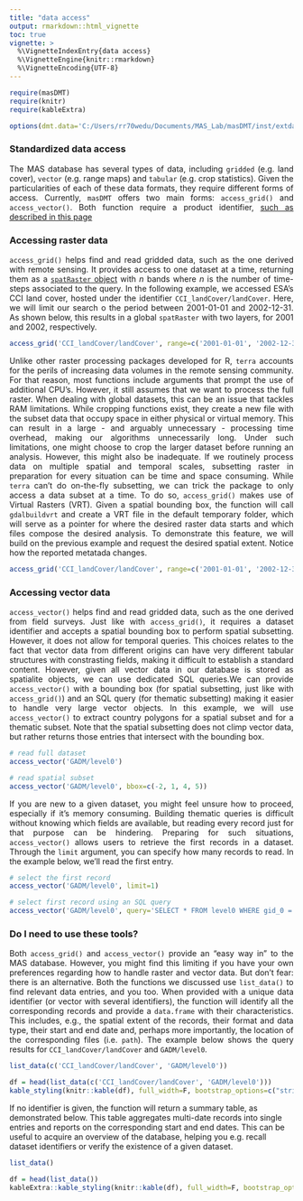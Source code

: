 ```yaml
---
title: "data access"
output: rmarkdown::html_vignette
toc: true
vignette: >
  %\VignetteIndexEntry{data access}
  %\VignetteEngine{knitr::rmarkdown}
  %\VignetteEncoding{UTF-8}
---
```


```r

require(masDMT)
require(knitr)
require(kableExtra)

options(dmt.data='C:/Users/rr70wedu/Documents/MAS_Lab/masDMT/inst/extdata/')

```

### Standardized data access
<p align="justify">
The MAS database has several types of data, including `gridded` (e.g. land cover), `vector` (e.g. range maps) and `tabular` (e.g. crop statistics). Given the particularities of each of these data formats, they require different forms of access. Currently, `masDMT` offers two main forms: `access_grid()` and `access_vector()`. Both function require a product identifier, <a href="https://macroecology-society.github.io/masDMT/datasets.html">such as described in this page</a>
</p>


### Accessing raster data
<p align="justify">
`access_grid()` helps find and read gridded data, such as the one derived with remote sensing. It provides access to one dataset at a time, returning them as a <a href="https://www.rdocumentation.org/packages/terra/topics/SpatRaster-class">`spatRaster` object</a> with *n* bands where *n* is the number of time-steps associated to the query. In the following example, we accessed ESA's CCI land cover, hosted under the identifier `CCI_landCover/landCover`. Here, we will limit our search o the period between 2001-01-01 and 2002-12-31. As shown below, this results in a global `spatRaster` with two layers, for 2001 and 2002, respectively.
</p>

```r

access_grid('CCI_landCover/landCover', range=c('2001-01-01', '2002-12-31'))

```

<p align="justify">
Unlike other raster processing packages developed for R, `terra` accounts for the perils of increasing data volumes in the remote sensing community. For that reason, most functions include arguments that prompt the use of additional CPU's. However, it still assumes that we want to process the full raster. When dealing with global datasets, this can be an issue that tackles RAM limitations. While cropping functions exist, they create a new file with the subset data that occupy space in either physical or virtual memory. This can result in a large - and arguably unnecessary - processing time overhead, making our algorithms unnecessarily long. Under such limitations, one might choose to crop the larger dataset before running an analysis. However, this might also be inadequate. If we routinely process data on multiple spatial and temporal scales, subsetting raster in preparation for every situation can be time and space consuming. While `terra` can't do on-the-fly subsetting, we can trick the package to only access a data subset at a time. To do so, `access_grid()` makes use of Virtual Rasters (VRT). Given a spatial bounding box, the function will call `gdalbuildvrt` and create a VRT file in the default temporary folder, which will serve as a pointer for where the desired raster data starts and which files compose the desired analysis. To demonstrate this feature, we will build on the previous example and request the desired spatial extent. Notice how the reported metatada changes. 
</p>

```r

access_grid('CCI_landCover/landCover', range=c('2001-01-01', '2002-12-31'), bbox=c(23.5, -1.5, 24, -1.3))

```

### Accessing vector data
<p align="justify">
`access_vector()` helps find and read gridded data, such as the one derived from field surveys. Just like with `access_grid()`, it requires a dataset identifier and accepts a spatial bounding box to perform spatial subsetting. However, it does not allow for temporal queries. This choices relates to the fact that vector data from different origins can have very different tabular structures with constrasting fields, making it difficult to establish a standard content. However, given all vector data in our database is stored as spatialite objects, we can use dedicated SQL queries.We can provide `access_vector()` with a bounding box (for spatial subsetting, just like with `access_grid()`) and an SQL query (for thematic subsetting) making it easier to handle very large vector objects. In this example, we will use `access_vector()` to extract country polygons for a spatial subset and for a thematic subset. Note that the spatial subsetting does not climp vector data, but rather returns those entries that intersect with the bounding box. 
</p>

```r

# read full dataset
access_vector('GADM/level0')

```

```r

# read spatial subset
access_vector('GADM/level0', bbox=c(-2, 1, 4, 5))

```

<p align="justify">
If you are new to a given dataset, you might feel unsure how to proceed, especially if it's memory consuming. Building thematic queries is difficult without knowing which fields are available, but reading every record just for that purpose can be hindering. Preparing for such situations, `access_vector()` allows users to retrieve the first records in a dataset. Through the `limit` argument, you can specify how many records to read. In the example below, we'll read the first entry.
</p>

```r

# select the first record
access_vector('GADM/level0', limit=1)

```

```r

# select first record using an SQL query
access_vector('GADM/level0', query='SELECT * FROM level0 WHERE gid_0 = "BEN"')

```

### Do I need to use these tools?
<p align="justify">
Both `access_grid()` and `access_vector()` provide an "easy way in" to the MAS database. However, you might find this limiting if you have your own preferences regarding how to handle raster and vector data. But don't fear: there is an alternative. Both the functions we discussed use `list_data()` to find relevant data entries, and you too. When provided with a unique data identifier (or vector with several identifiers), the function will identify all the corresponding records and provide a `data.frame` with their characteristics. This includes, e.g., the spatial extent of the records, their  format and data type, their start and end date and, perhaps more importantly, the location of the corresponding files (i.e. `path`). The example below shows the query results for `CCI_landCover/landCover` and `GADM/level0`.
</p>

```r

list_data(c('CCI_landCover/landCover', 'GADM/level0'))

```

```r

df = head(list_data(c('CCI_landCover/landCover', 'GADM/level0')))
kable_styling(knitr::kable(df), full_width=F, bootstrap_options=c("striped", "hover", "condensed"), font_size=8)

```

<p align="justify">
If no identifier is given, the function will return a summary table, as demonstrated below. This table aggregates multi-date records into single entries and reports on the corresponding start and end dates. This can be useful to acquire an overview of the database, helping you e.g. recall dataset identifiers or verify the existence of a given dataset.

```r

list_data()

```

```r

df = head(list_data())
kableExtra::kable_styling(knitr::kable(df), full_width=F, bootstrap_options=c("striped", "hover", "condensed"), font_size=8)

```

</p>
